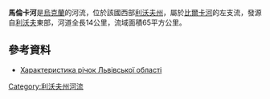 <!-- 檔案不存在 [[Image:Винниковское_озеро.jpg|right]] -->

'''馬倫卡河'''是[[烏克蘭|烏克蘭]]的河流，位於該國西部[[利沃夫州|利沃夫州]]，屬於[[比爾卡河_(波爾特瓦河支流)|比爾卡河]]的左支流，發源自[[利沃夫|利沃夫]]東部，河道全長14公里，流域面積65平方公里。

==參考資料==
* [http://oblwodgosp.lviv.ua/files/pi4ku.doc Характеристика річок Львівської області]{{dead link|date=十一月 2017 |bot=InternetArchiveBot }}

{{DEFAULTSORT:Марунька (притока Білки)}}
[[Category:利沃夫州河流|Category:利沃夫州河流]]


{{Ukraine-river-stub}}